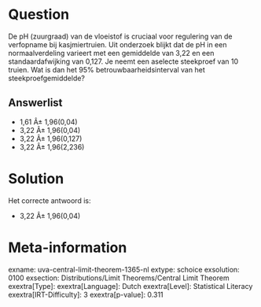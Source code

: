 Question
========

De pH (zuurgraad) van de vloeistof is cruciaal voor regulering van de
verfopname bij kasjmiertruien. Uit onderzoek blijkt dat de pH in een
normaalverdeling varieert met een gemiddelde van 3,22 en een
standaardafwijking van 0,127. Je neemt een aselecte steekproef van 10
truien. Wat is dan het 95% betrouwbaarheidsinterval van het
steekproefgemiddelde?

Answerlist
----------

* 1,61 Â± 1,96(0,04)
* 3,22 Â± 1,96(0,04)
* 3,22 Â± 1,96(0,127)
* 3,22 Â± 1,96(2,236)

Solution
========

Het correcte antwoord is: 

* 3,22 Â± 1,96(0,04)

Meta-information
================
exname: uva-central-limit-theorem-1365-nl
extype: schoice
exsolution: 0100
exsection: Distributions/Limit Theorems/Central Limit Theorem
exextra[Type]: 
exextra[Language]: Dutch
exextra[Level]: Statistical Literacy
exextra[IRT-Difficulty]: 3
exextra[p-value]: 0.311
